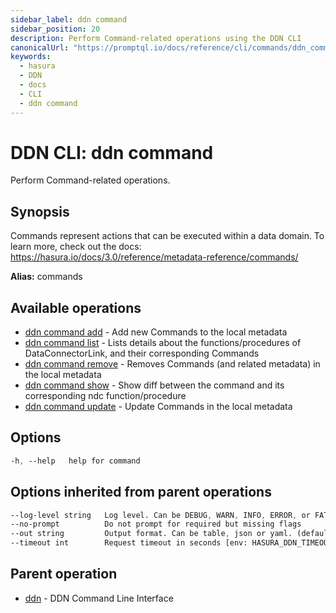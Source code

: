 ```yaml
---
sidebar_label: ddn command
sidebar_position: 20
description: Perform Command-related operations using the DDN CLI
canonicalUrl: "https://promptql.io/docs/reference/cli/commands/ddn_command"
keywords:
  - hasura
  - DDN
  - docs
  - CLI
  - ddn command
---
```


# DDN CLI: ddn command

Perform Command-related operations.

## Synopsis

Commands represent actions that can be executed within a data domain. To learn more, check out the docs: https://hasura.io/docs/3.0/reference/metadata-reference/commands/

**Alias:** commands

## Available operations

- [ddn command add](/reference/cli/commands/ddn_command_add) - Add new Commands to the local metadata
- [ddn command list](/reference/cli/commands/ddn_command_list) - Lists details about the functions/procedures of DataConnectorLink, and their corresponding Commands
- [ddn command remove](/reference/cli/commands/ddn_command_remove) - Removes Commands (and related metadata) in the local metadata
- [ddn command show](/reference/cli/commands/ddn_command_show) - Show diff between the command and its corresponding ndc function/procedure
- [ddn command update](/reference/cli/commands/ddn_command_update) - Update Commands in the local metadata

## Options

```sass
-h, --help   help for command
```

## Options inherited from parent operations

```sass
--log-level string   Log level. Can be DEBUG, WARN, INFO, ERROR, or FATAL. (default "INFO")
--no-prompt          Do not prompt for required but missing flags
--out string         Output format. Can be table, json or yaml. (default "table")
--timeout int        Request timeout in seconds [env: HASURA_DDN_TIMEOUT] (default 100)
```

## Parent operation

- [ddn](/reference/cli/commands/ddn) - DDN Command Line Interface

